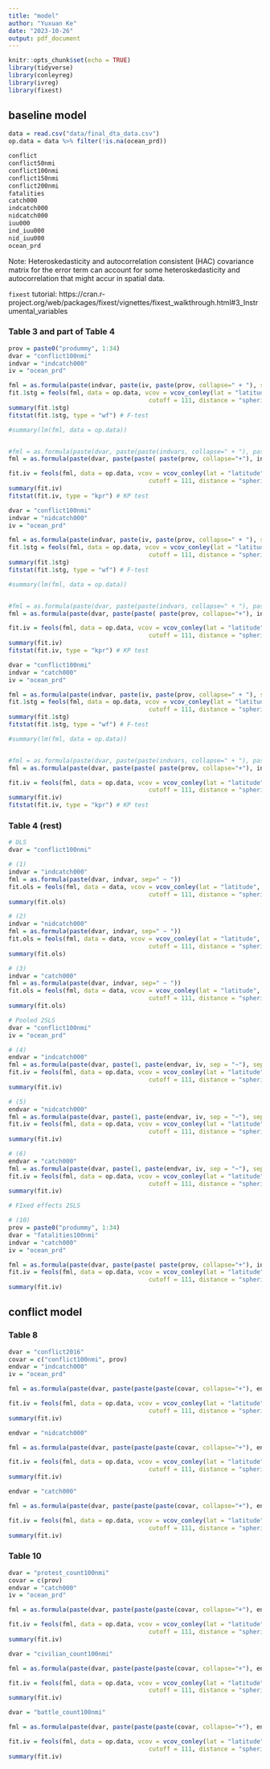 ```yaml
---
title: "model"
author: "Yuxuan Ke"
date: "2023-10-26"
output: pdf_document
---
```


```r
knitr::opts_chunk$set(echo = TRUE)
library(tidyverse)
library(conleyreg)
library(ivreg)
library(fixest)
```

## baseline model

```r
data = read.csv("data/final_dta_data.csv")
op.data = data %>% filter(!is.na(ocean_prd))
```

```r
conflict 
conflict50nmi 
conflict100nmi 
conflict150nmi 
conflict200nmi 
fatalities 
catch000 
indcatch000 
nidcatch000 
iuu000 
ind_iuu000 
nid_iuu000 
ocean_prd
```

Note: Heteroskedasticity and autocorrelation consistent (HAC) covariance matrix for the error term can account for some heteroskedasticity and autocorrelation that might accur in spatial data.

`fixest` tutorial: https://cran.r-project.org/web/packages/fixest/vignettes/fixest_walkthrough.html#3_Instrumental_variables


### Table 3 and part of Table 4
```r
prov = paste0("prodummy", 1:34)
dvar = "conflict100nmi"
indvar = "indcatch000"
iv = "ocean_prd"

fml = as.formula(paste(indvar, paste(iv, paste(prov, collapse=" + "), sep = "|"), sep=" ~ "))
fit.1stg = feols(fml, data = op.data, vcov = vcov_conley(lat = "latitude", lon = "longitude", 
                                       cutoff = 111, distance = "spherical")) #ols
summary(fit.1stg)
fitstat(fit.1stg, type = "wf") # F-test

#summary(lm(fml, data = op.data))


#fml = as.formula(paste(dvar, paste(paste(indvars, collapse=" + "), paste(iv, collapse=" + "), sep = "|"), sep=" ~ "))
fml = as.formula(paste(dvar, paste(paste( paste(prov, collapse="+"), indvar, sep = "|"), iv, sep = "~"), sep=" ~ "))

fit.iv = feols(fml, data = op.data, vcov = vcov_conley(lat = "latitude", lon = "longitude", 
                                       cutoff = 111, distance = "spherical")) #2sls
summary(fit.iv)
fitstat(fit.iv, type = "kpr") # KP test
```

```r
dvar = "conflict100nmi"
indvar = "nidcatch000"
iv = "ocean_prd"

fml = as.formula(paste(indvar, paste(iv, paste(prov, collapse=" + "), sep = "|"), sep=" ~ "))
fit.1stg = feols(fml, data = op.data, vcov = vcov_conley(lat = "latitude", lon = "longitude", 
                                       cutoff = 111, distance = "spherical")) #ols
summary(fit.1stg)
fitstat(fit.1stg, type = "wf") # F-test

#summary(lm(fml, data = op.data))


#fml = as.formula(paste(dvar, paste(paste(indvars, collapse=" + "), paste(iv, collapse=" + "), sep = "|"), sep=" ~ "))
fml = as.formula(paste(dvar, paste(paste( paste(prov, collapse="+"), indvar, sep = "|"), iv, sep = "~"), sep=" ~ "))

fit.iv = feols(fml, data = op.data, vcov = vcov_conley(lat = "latitude", lon = "longitude", 
                                       cutoff = 111, distance = "spherical")) #2sls
summary(fit.iv)
fitstat(fit.iv, type = "kpr") # KP test
```

```r
dvar = "conflict100nmi"
indvar = "catch000"
iv = "ocean_prd"

fml = as.formula(paste(indvar, paste(iv, paste(prov, collapse=" + "), sep = "|"), sep=" ~ "))
fit.1stg = feols(fml, data = op.data, vcov = vcov_conley(lat = "latitude", lon = "longitude", 
                                       cutoff = 111, distance = "spherical")) #ols
summary(fit.1stg)
fitstat(fit.1stg, type = "wf") # F-test

#summary(lm(fml, data = op.data))


#fml = as.formula(paste(dvar, paste(paste(indvars, collapse=" + "), paste(iv, collapse=" + "), sep = "|"), sep=" ~ "))
fml = as.formula(paste(dvar, paste(paste( paste(prov, collapse="+"), indvar, sep = "|"), iv, sep = "~"), sep=" ~ "))

fit.iv = feols(fml, data = op.data, vcov = vcov_conley(lat = "latitude", lon = "longitude", 
                                       cutoff = 111, distance = "spherical")) #2sls
summary(fit.iv)
fitstat(fit.iv, type = "kpr") # KP test
```

### Table 4 (rest)

```r
# OLS
dvar = "conflict100nmi"

# (1)
indvar = "indcatch000"
fml = as.formula(paste(dvar, indvar, sep=" ~ "))
fit.ols = feols(fml, data = data, vcov = vcov_conley(lat = "latitude", lon = "longitude", 
                                       cutoff = 111, distance = "spherical"))
summary(fit.ols)

# (2)
indvar = "nidcatch000"
fml = as.formula(paste(dvar, indvar, sep=" ~ "))
fit.ols = feols(fml, data = data, vcov = vcov_conley(lat = "latitude", lon = "longitude", 
                                       cutoff = 111, distance = "spherical"))
summary(fit.ols)

# (3)
indvar = "catch000"
fml = as.formula(paste(dvar, indvar, sep=" ~ "))
fit.ols = feols(fml, data = data, vcov = vcov_conley(lat = "latitude", lon = "longitude", 
                                       cutoff = 111, distance = "spherical"))
summary(fit.ols)
```
```r
# Pooled 2SLS
dvar = "conflict100nmi"
iv = "ocean_prd"

# (4)
endvar = "indcatch000"
fml = as.formula(paste(dvar, paste(1, paste(endvar, iv, sep = "~"), sep = "|"), sep=" ~ "))
fit.iv = feols(fml, data = op.data, vcov = vcov_conley(lat = "latitude", lon = "longitude", 
                                       cutoff = 111, distance = "spherical")) #2sls
summary(fit.iv)

# (5)
endvar = "nidcatch000"
fml = as.formula(paste(dvar, paste(1, paste(endvar, iv, sep = "~"), sep = "|"), sep=" ~ "))
fit.iv = feols(fml, data = op.data, vcov = vcov_conley(lat = "latitude", lon = "longitude", 
                                       cutoff = 111, distance = "spherical")) #2sls
summary(fit.iv)

# (6)
endvar = "catch000"
fml = as.formula(paste(dvar, paste(1, paste(endvar, iv, sep = "~"), sep = "|"), sep=" ~ "))
fit.iv = feols(fml, data = op.data, vcov = vcov_conley(lat = "latitude", lon = "longitude", 
                                       cutoff = 111, distance = "spherical")) #2sls
summary(fit.iv)
```

```r
# FIxed effects 2SLS

# (10)
prov = paste0("prodummy", 1:34)
dvar = "fatalities100nmi"
indvar = "catch000"
iv = "ocean_prd"

fml = as.formula(paste(dvar, paste(paste( paste(prov, collapse="+"), indvar, sep = "|"), iv, sep = "~"), sep=" ~ "))
fit.iv = feols(fml, data = op.data, vcov = vcov_conley(lat = "latitude", lon = "longitude", 
                                       cutoff = 111, distance = "spherical")) #2sls
summary(fit.iv)
```


## conflict model
### Table 8
```r
dvar = "conflict2016"
covar = c("conflict100nmi", prov)
endvar = "indcatch000"
iv = "ocean_prd"

fml = as.formula(paste(dvar, paste(paste(paste(covar, collapse="+"), endvar, sep = "|"), iv, sep = "~"), sep=" ~ "))

fit.iv = feols(fml, data = op.data, vcov = vcov_conley(lat = "latitude", lon = "longitude", 
                                       cutoff = 111, distance = "spherical")) #2sls
summary(fit.iv)
```

```r
endvar = "nidcatch000"

fml = as.formula(paste(dvar, paste(paste(paste(covar, collapse="+"), endvar, sep = "|"), iv, sep = "~"), sep=" ~ "))

fit.iv = feols(fml, data = op.data, vcov = vcov_conley(lat = "latitude", lon = "longitude", 
                                       cutoff = 111, distance = "spherical")) #2sls
summary(fit.iv)
```

```r
endvar = "catch000"

fml = as.formula(paste(dvar, paste(paste(paste(covar, collapse="+"), endvar, sep = "|"), iv, sep = "~"), sep=" ~ "))

fit.iv = feols(fml, data = op.data, vcov = vcov_conley(lat = "latitude", lon = "longitude", 
                                       cutoff = 111, distance = "spherical")) #2sls
summary(fit.iv)
```

### Table 10
```r
dvar = "protest_count100nmi"
covar = c(prov)
endvar = "catch000"
iv = "ocean_prd"

fml = as.formula(paste(dvar, paste(paste(paste(covar, collapse="+"), endvar, sep = "|"), iv, sep = "~"), sep=" ~ "))

fit.iv = feols(fml, data = op.data, vcov = vcov_conley(lat = "latitude", lon = "longitude", 
                                       cutoff = 111, distance = "spherical")) #2sls
summary(fit.iv)
```

```r
dvar = "civilian_count100nmi"

fml = as.formula(paste(dvar, paste(paste(paste(covar, collapse="+"), endvar, sep = "|"), iv, sep = "~"), sep=" ~ "))

fit.iv = feols(fml, data = op.data, vcov = vcov_conley(lat = "latitude", lon = "longitude", 
                                       cutoff = 111, distance = "spherical")) #2sls
summary(fit.iv)
```

```r
dvar = "battle_count100nmi"

fml = as.formula(paste(dvar, paste(paste(paste(covar, collapse="+"), endvar, sep = "|"), iv, sep = "~"), sep=" ~ "))

fit.iv = feols(fml, data = op.data, vcov = vcov_conley(lat = "latitude", lon = "longitude", 
                                       cutoff = 111, distance = "spherical")) #2sls
summary(fit.iv)
```

